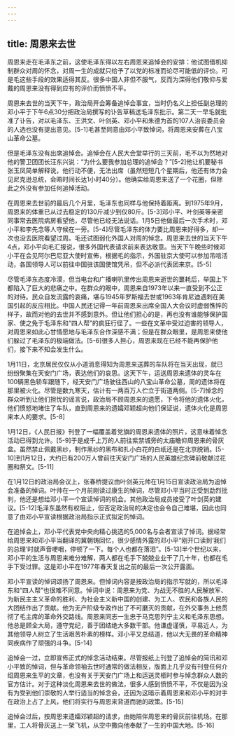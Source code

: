 ```yaml
---
---
---
```

title: 周恩来去世
---



周恩来走在毛泽东之前，这使毛泽东得以左右周恩来追悼会的安排：他试图借机抑制群众对周的怀念，对周一生的成就只给予了以党的标准而论尽可能低的评价。可是毛这些手段的效果适得其反。很多中国人非但不服气，反而为深得他们敬仰与爱戴的周恩来没有得到应有的评价而愤愤不平。

周恩来去世的当天下午，政治局开会筹备追悼会事宜，当时仍名义上担任副总理的邓小平于下午6点30分把政治局撰写的讣告草稿送毛泽东批示。第二天一早毛就批准了讣告，对以毛泽东、王洪文、叶剑英、邓小平和朱德为首的107人治丧委员会的人选也没有提出意见。[5-1]毛甚至同意由邓小平致悼词，将周恩来安葬在八宝山革命公墓。

但是毛泽东没有出席追悼会。追悼会在人民大会堂举行的三天前，毛不以为然地对他的警卫团团长汪东兴说：“为什么要我参加总理的追悼会？”[5-2]他让机要秘书张玉凤简单解释说，他行动不便，无法出席（虽然短短几个星期后，他还有体力会见尼克逊总统，会晤时间长达1小时40分）。他确实给周恩来送了一个花圈，但除此之外没有参加任何追悼活动。

在周恩来去世前的最后几个月里，毛泽东也同样与他保持着距离。到1975年9月，周恩来的体重已从过去稳定的130斤减少到仅80斤。[5-3]邓小平、叶剑英等亲密同事常去医院病房看望他，尽管他已经无法说话。1月5日他做最后一次手术时，邓小平和李先念等人守候在一旁。[5-4]尽管毛泽东的体力要比周恩来好得多，却一次也没去医院看望过周。毛还试图弱化外国人对周的悼念。周恩来去世的当天下午4点，邓小平向毛汇报说，很多外国代表请求前来表达敬意。当天下午晚些时候邓小平在会见阿尔巴尼亚大使时宣佈，根据毛的指示，外国驻京大使可以参加吊唁活动，各国领导人可以前往中国驻该国使馆凭吊，但不必派代表团来京。[5-5]

尽管毛泽东态度冷漠，但当电台和广播喇叭里传出周恩来逝世的噩耗后，举国上下都陷入了巨大的悲痛之中。在群众的眼中，周恩来自1973年以来一直受到不公正的对待。民众自发流露的哀痛，堪与1945年罗斯福去世或1963年肯尼迪遇刺在美国引起的反应相比。中国人民还记得一年前周恩来出席全国人大会议时虚弱憔悴的样子，故而对他的去世并不感到意外。但让他们担心的是，再也没有谁能够保护国家、使之免于毛泽东和“四人帮”的疯狂行径了。一些在文革中受过迫害的领导人，对周恩来如此心甘情愿地与毛泽东合作深感不满；但是在群众眼里，是周恩来使他们躲过了毛泽东的极端做法。[5-6]很多人担心，周恩来现在已经不能再保护他们，接下来不知会发生什么。

1月11日，北京居民仅仅从小道消息得知为周恩来送葬的车队将在当天出现，就已纷纷聚集在天安门广场，表达他们的哀思。这天下午，运送周恩来遗体的灵车在100辆黑色轿车跟随下，经天安门广场驶往西山的八宝山革命公墓，周的遗体将在那里被火化。尽管是数九寒天，估计有一两百万人伫立于街道两侧。[5-7]悼念的群众听到让他们担忧的谣言说，政治局不顾周恩来的遗愿，下令将他的遗体火化，他们愤怒地堵住了车队，直到周恩来的遗孀邓颖超向他们保证说，遗体火化是周恩来本人的要求。[5-8]

1月12日，《人民日报》刊登了一幅覆盖着党旗的周恩来遗体的照片，这意味着悼念活动已得到允许。[5-9]于是成千上万的人前往紫禁城旁的太庙瞻仰周恩来的骨灰盒。虽然禁止佩戴黑纱，制作黑纱的黑布和扎小白花的白纸还是在北京脱销。[5-10]到1月12日，大约已有200万人曾前往天安门广场的人民英雄纪念碑前敬献过花圈和祭文。[5-11]

在1月12日的政治局会议上，张春桥提议由叶剑英元帅在1月15日宣读政治局为追悼会准备的悼词。叶帅在一个月前刚读过康生的悼词，尽管邓小平当时正受到勐烈批判，他还是想给邓小平一个宣读悼词的机会。其他政治局成员接受了叶剑英的建议。[5-12]毛泽东虽然有权阻止，但否定政治局的决定也会令自己难堪，因此也同意了由邓小平宣读根据政治局指示正式拟定的悼词。

在追悼会上，邓小平代表党中央向精心挑选的5,000名与会者宣读了悼词。据经常给周恩来和邓小平当翻译的冀朝铸回忆，很少感情外露的邓小平“刚开口读到‘我们的总理’时就声音哽咽，停顿了一下。每个人也都在落泪”。[5-13]半个世纪以来，邓小平的生活与周恩来难分难解，两人都在毛手下兢兢业业干了几十年，也都在毛手下受过罪。这是邓小平在1977年春天复出之前的最后一次公开露面。

邓小平宣读的悼词颂扬了周恩来。但悼词内容是按政治局的指示写就的，所以毛泽东和“四人帮”也很难不同意。悼词中说：周恩来为党、为战无不胜的人民解放军、为新民主主义革命的胜利、为社会主义新中国的创建、为工人、农民和各族人民的大团结作出了贡献。他为无产阶级专政作出了不可磨灭的贡献，在外交事务上他贯彻了毛主席的革命外交路线。周恩来同志一生忠于马克思列宁主义和毛泽东思想。他总是顾全大局，遵守党纪，善于团结绝大多数干部。他谦虚谨慎，平易近人，为其他领导人树立了生活艰苦朴素的榜样。邓小平又总结道，他以大无畏的革命精神同疾病作了顽强的斗争。[5-14]

追悼会一过，立即宣佈正式的悼念活动结束。尽管报纸上刊登了追悼会的简讯和邓小平致的悼词，但与革命领袖去世时通常的做法相反，版面上几乎没有刊登任何介绍周恩来生平的文章，也没有关于天安门广场上和运送灵柩时参与悼念群众人数的官方估计。对于这种淡化周恩来去世的做法，很多人感到愤愤不平，不仅是因为没有为受到他们崇敬的人举行适当的悼念会，还因为这暗示着周恩来和邓小平的对手在政治上占了上风，他们将实行与周恩来背道而驰的政策。[5-15]

追悼会过后，按周恩来遗孀邓颖超的请求，由她陪伴周恩来的骨灰前往机场。在那里，工人将骨灰送上一架飞机，从空中撒向他奉献了一生的中国大地。[5-16]